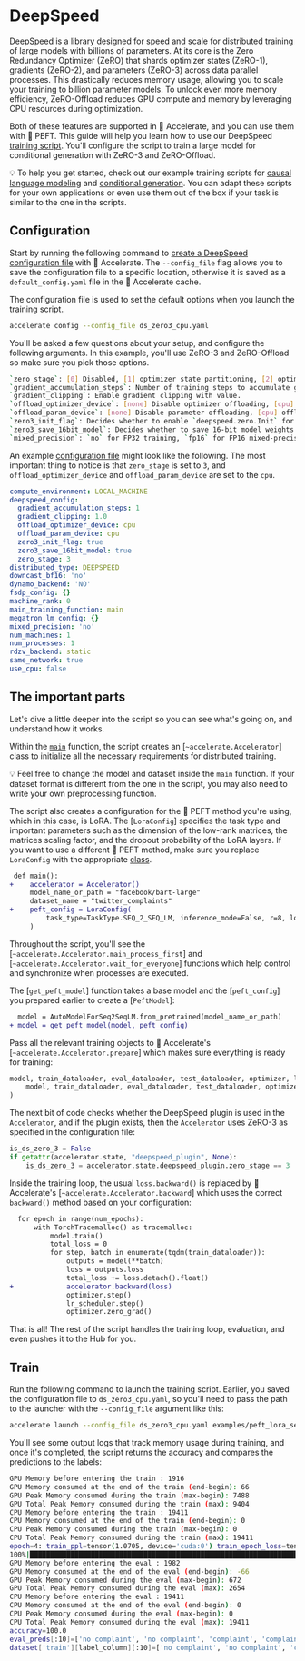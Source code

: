 # DeepSpeed

[DeepSpeed](https://www.deepspeed.ai/) is a library designed for speed and scale for distributed training of large models with billions of parameters. At its core is the Zero Redundancy Optimizer (ZeRO) that shards optimizer states (ZeRO-1), gradients (ZeRO-2), and parameters (ZeRO-3) across data parallel processes. This drastically reduces memory usage, allowing you to scale your training to billion parameter models. To unlock even more memory efficiency, ZeRO-Offload reduces GPU compute and memory by leveraging CPU resources during optimization.

Both of these features are supported in 🤗 Accelerate, and you can use them with 🤗 PEFT. This guide will help you learn how to use our DeepSpeed [training script](https://github.com/huggingface/peft/blob/main/examples/conditional_generation/peft_lora_seq2seq_accelerate_ds_zero3_offload.py). You'll configure the script to train a large model for conditional generation with ZeRO-3 and ZeRO-Offload.

<Tip>

💡 To help you get started, check out our example training scripts for [causal language modeling](https://github.com/huggingface/peft/blob/main/examples/causal_language_modeling/peft_lora_clm_accelerate_ds_zero3_offload.py) and [conditional generation](https://github.com/huggingface/peft/blob/main/examples/conditional_generation/peft_lora_seq2seq_accelerate_ds_zero3_offload.py). You can adapt these scripts for your own applications or even use them out of the box if your task is similar to the one in the scripts.

</Tip>

## Configuration

Start by running the following command to [create a DeepSpeed configuration file](https://huggingface.co/docs/accelerate/quicktour#launching-your-distributed-script) with 🤗 Accelerate. The `--config_file` flag allows you to save the configuration file to a specific location, otherwise it is saved as a `default_config.yaml` file in the 🤗 Accelerate cache.

The configuration file is used to set the default options when you launch the training script.

```bash
accelerate config --config_file ds_zero3_cpu.yaml
```

You'll be asked a few questions about your setup, and configure the following arguments. In this example, you'll use ZeRO-3 and ZeRO-Offload so make sure you pick those options.

```bash
`zero_stage`: [0] Disabled, [1] optimizer state partitioning, [2] optimizer+gradient state partitioning and [3] optimizer+gradient+parameter partitioning
`gradient_accumulation_steps`: Number of training steps to accumulate gradients before averaging and applying them.
`gradient_clipping`: Enable gradient clipping with value.
`offload_optimizer_device`: [none] Disable optimizer offloading, [cpu] offload optimizer to CPU, [nvme] offload optimizer to NVMe SSD. Only applicable with ZeRO >= Stage-2.
`offload_param_device`: [none] Disable parameter offloading, [cpu] offload parameters to CPU, [nvme] offload parameters to NVMe SSD. Only applicable with ZeRO Stage-3.
`zero3_init_flag`: Decides whether to enable `deepspeed.zero.Init` for constructing massive models. Only applicable with ZeRO Stage-3.
`zero3_save_16bit_model`: Decides whether to save 16-bit model weights when using ZeRO Stage-3.
`mixed_precision`: `no` for FP32 training, `fp16` for FP16 mixed-precision training and `bf16` for BF16 mixed-precision training. 
```

An example [configuration file](https://github.com/huggingface/peft/blob/main/examples/conditional_generation/accelerate_ds_zero3_cpu_offload_config.yaml) might look like the following. The most important thing to notice is that `zero_stage` is set to `3`, and `offload_optimizer_device` and `offload_param_device` are set to the `cpu`.

```yml
compute_environment: LOCAL_MACHINE
deepspeed_config:
  gradient_accumulation_steps: 1
  gradient_clipping: 1.0
  offload_optimizer_device: cpu
  offload_param_device: cpu
  zero3_init_flag: true
  zero3_save_16bit_model: true
  zero_stage: 3
distributed_type: DEEPSPEED
downcast_bf16: 'no'
dynamo_backend: 'NO'
fsdp_config: {}
machine_rank: 0
main_training_function: main
megatron_lm_config: {}
mixed_precision: 'no'
num_machines: 1
num_processes: 1
rdzv_backend: static
same_network: true
use_cpu: false
```

## The important parts

Let's dive a little deeper into the script so you can see what's going on, and understand how it works.

Within the [`main`](https://github.com/huggingface/peft/blob/2822398fbe896f25d4dac5e468624dc5fd65a51b/examples/conditional_generation/peft_lora_seq2seq_accelerate_ds_zero3_offload.py#L103) function, the script creates an [`~accelerate.Accelerator`] class to initialize all the necessary requirements for distributed training.

<Tip>

💡 Feel free to change the model and dataset inside the `main` function. If your dataset format is different from the one in the script, you may also need to write your own preprocessing function. 

</Tip>

The script also creates a configuration for the 🤗 PEFT method you're using, which in this case, is LoRA. The [`LoraConfig`] specifies the task type and important parameters such as the dimension of the low-rank matrices, the matrices scaling factor, and the dropout probability of the LoRA layers. If you want to use a different 🤗 PEFT method, make sure you replace `LoraConfig` with the appropriate [class](../package_reference/tuners).

```diff
 def main():
+    accelerator = Accelerator()
     model_name_or_path = "facebook/bart-large"
     dataset_name = "twitter_complaints"
+    peft_config = LoraConfig(
         task_type=TaskType.SEQ_2_SEQ_LM, inference_mode=False, r=8, lora_alpha=32, lora_dropout=0.1
     )
```

Throughout the script, you'll see the [`~accelerate.Accelerator.main_process_first`] and [`~accelerate.Accelerator.wait_for_everyone`] functions which help control and synchronize when processes are executed.

The [`get_peft_model`] function takes a base model and the [`peft_config`] you prepared earlier to create a [`PeftModel`]:

```diff
  model = AutoModelForSeq2SeqLM.from_pretrained(model_name_or_path)
+ model = get_peft_model(model, peft_config)
```

Pass all the relevant training objects to 🤗 Accelerate's [`~accelerate.Accelerator.prepare`] which makes sure everything is ready for training:

```py
model, train_dataloader, eval_dataloader, test_dataloader, optimizer, lr_scheduler = accelerator.prepare(
    model, train_dataloader, eval_dataloader, test_dataloader, optimizer, lr_scheduler
)
```

The next bit of code checks whether the DeepSpeed plugin is used in the `Accelerator`, and if the plugin exists, then the `Accelerator` uses ZeRO-3 as specified in the configuration file:

```py
is_ds_zero_3 = False
if getattr(accelerator.state, "deepspeed_plugin", None):
    is_ds_zero_3 = accelerator.state.deepspeed_plugin.zero_stage == 3
```

Inside the training loop, the usual `loss.backward()` is replaced by 🤗 Accelerate's [`~accelerate.Accelerator.backward`] which uses the correct `backward()` method based on your configuration:

```diff
  for epoch in range(num_epochs):
      with TorchTracemalloc() as tracemalloc:
          model.train()
          total_loss = 0
          for step, batch in enumerate(tqdm(train_dataloader)):
              outputs = model(**batch)
              loss = outputs.loss
              total_loss += loss.detach().float()
+             accelerator.backward(loss)
              optimizer.step()
              lr_scheduler.step()
              optimizer.zero_grad()
```

That is all! The rest of the script handles the training loop, evaluation, and even pushes it to the Hub for you.

## Train

Run the following command to launch the training script. Earlier, you saved the configuration file to `ds_zero3_cpu.yaml`, so you'll need to pass the path to the launcher with the `--config_file` argument like this:

```bash
accelerate launch --config_file ds_zero3_cpu.yaml examples/peft_lora_seq2seq_accelerate_ds_zero3_offload.py
```

You'll see some output logs that track memory usage during training, and once it's completed, the script returns the accuracy and compares the predictions to the labels:

```bash
GPU Memory before entering the train : 1916
GPU Memory consumed at the end of the train (end-begin): 66
GPU Peak Memory consumed during the train (max-begin): 7488
GPU Total Peak Memory consumed during the train (max): 9404
CPU Memory before entering the train : 19411
CPU Memory consumed at the end of the train (end-begin): 0
CPU Peak Memory consumed during the train (max-begin): 0
CPU Total Peak Memory consumed during the train (max): 19411
epoch=4: train_ppl=tensor(1.0705, device='cuda:0') train_epoch_loss=tensor(0.0681, device='cuda:0')
100%|████████████████████████████████████████████████████████████████████████████████████████████| 7/7 [00:27<00:00,  3.92s/it]
GPU Memory before entering the eval : 1982
GPU Memory consumed at the end of the eval (end-begin): -66
GPU Peak Memory consumed during the eval (max-begin): 672
GPU Total Peak Memory consumed during the eval (max): 2654
CPU Memory before entering the eval : 19411
CPU Memory consumed at the end of the eval (end-begin): 0
CPU Peak Memory consumed during the eval (max-begin): 0
CPU Total Peak Memory consumed during the eval (max): 19411
accuracy=100.0
eval_preds[:10]=['no complaint', 'no complaint', 'complaint', 'complaint', 'no complaint', 'no complaint', 'no complaint', 'complaint', 'complaint', 'no complaint']
dataset['train'][label_column][:10]=['no complaint', 'no complaint', 'complaint', 'complaint', 'no complaint', 'no complaint', 'no complaint', 'complaint', 'complaint', 'no complaint']
```